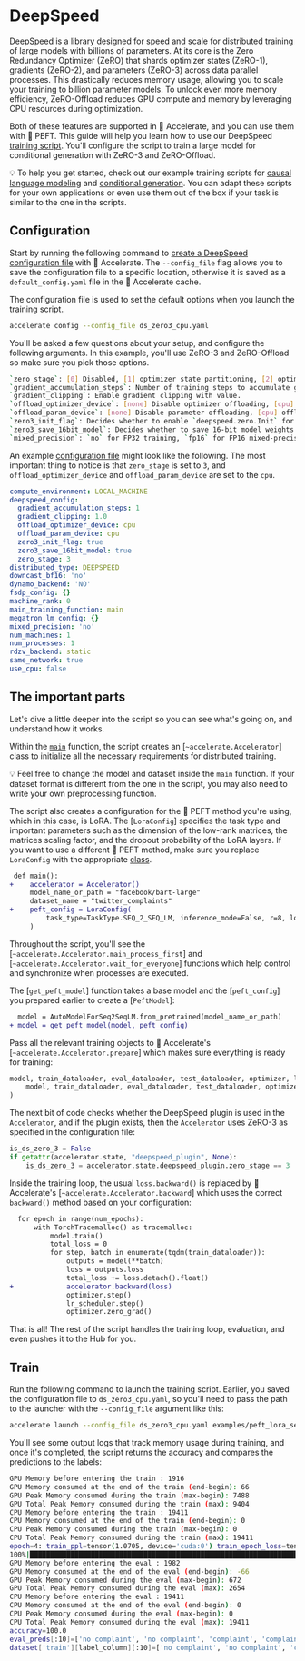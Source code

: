 # DeepSpeed

[DeepSpeed](https://www.deepspeed.ai/) is a library designed for speed and scale for distributed training of large models with billions of parameters. At its core is the Zero Redundancy Optimizer (ZeRO) that shards optimizer states (ZeRO-1), gradients (ZeRO-2), and parameters (ZeRO-3) across data parallel processes. This drastically reduces memory usage, allowing you to scale your training to billion parameter models. To unlock even more memory efficiency, ZeRO-Offload reduces GPU compute and memory by leveraging CPU resources during optimization.

Both of these features are supported in 🤗 Accelerate, and you can use them with 🤗 PEFT. This guide will help you learn how to use our DeepSpeed [training script](https://github.com/huggingface/peft/blob/main/examples/conditional_generation/peft_lora_seq2seq_accelerate_ds_zero3_offload.py). You'll configure the script to train a large model for conditional generation with ZeRO-3 and ZeRO-Offload.

<Tip>

💡 To help you get started, check out our example training scripts for [causal language modeling](https://github.com/huggingface/peft/blob/main/examples/causal_language_modeling/peft_lora_clm_accelerate_ds_zero3_offload.py) and [conditional generation](https://github.com/huggingface/peft/blob/main/examples/conditional_generation/peft_lora_seq2seq_accelerate_ds_zero3_offload.py). You can adapt these scripts for your own applications or even use them out of the box if your task is similar to the one in the scripts.

</Tip>

## Configuration

Start by running the following command to [create a DeepSpeed configuration file](https://huggingface.co/docs/accelerate/quicktour#launching-your-distributed-script) with 🤗 Accelerate. The `--config_file` flag allows you to save the configuration file to a specific location, otherwise it is saved as a `default_config.yaml` file in the 🤗 Accelerate cache.

The configuration file is used to set the default options when you launch the training script.

```bash
accelerate config --config_file ds_zero3_cpu.yaml
```

You'll be asked a few questions about your setup, and configure the following arguments. In this example, you'll use ZeRO-3 and ZeRO-Offload so make sure you pick those options.

```bash
`zero_stage`: [0] Disabled, [1] optimizer state partitioning, [2] optimizer+gradient state partitioning and [3] optimizer+gradient+parameter partitioning
`gradient_accumulation_steps`: Number of training steps to accumulate gradients before averaging and applying them.
`gradient_clipping`: Enable gradient clipping with value.
`offload_optimizer_device`: [none] Disable optimizer offloading, [cpu] offload optimizer to CPU, [nvme] offload optimizer to NVMe SSD. Only applicable with ZeRO >= Stage-2.
`offload_param_device`: [none] Disable parameter offloading, [cpu] offload parameters to CPU, [nvme] offload parameters to NVMe SSD. Only applicable with ZeRO Stage-3.
`zero3_init_flag`: Decides whether to enable `deepspeed.zero.Init` for constructing massive models. Only applicable with ZeRO Stage-3.
`zero3_save_16bit_model`: Decides whether to save 16-bit model weights when using ZeRO Stage-3.
`mixed_precision`: `no` for FP32 training, `fp16` for FP16 mixed-precision training and `bf16` for BF16 mixed-precision training. 
```

An example [configuration file](https://github.com/huggingface/peft/blob/main/examples/conditional_generation/accelerate_ds_zero3_cpu_offload_config.yaml) might look like the following. The most important thing to notice is that `zero_stage` is set to `3`, and `offload_optimizer_device` and `offload_param_device` are set to the `cpu`.

```yml
compute_environment: LOCAL_MACHINE
deepspeed_config:
  gradient_accumulation_steps: 1
  gradient_clipping: 1.0
  offload_optimizer_device: cpu
  offload_param_device: cpu
  zero3_init_flag: true
  zero3_save_16bit_model: true
  zero_stage: 3
distributed_type: DEEPSPEED
downcast_bf16: 'no'
dynamo_backend: 'NO'
fsdp_config: {}
machine_rank: 0
main_training_function: main
megatron_lm_config: {}
mixed_precision: 'no'
num_machines: 1
num_processes: 1
rdzv_backend: static
same_network: true
use_cpu: false
```

## The important parts

Let's dive a little deeper into the script so you can see what's going on, and understand how it works.

Within the [`main`](https://github.com/huggingface/peft/blob/2822398fbe896f25d4dac5e468624dc5fd65a51b/examples/conditional_generation/peft_lora_seq2seq_accelerate_ds_zero3_offload.py#L103) function, the script creates an [`~accelerate.Accelerator`] class to initialize all the necessary requirements for distributed training.

<Tip>

💡 Feel free to change the model and dataset inside the `main` function. If your dataset format is different from the one in the script, you may also need to write your own preprocessing function. 

</Tip>

The script also creates a configuration for the 🤗 PEFT method you're using, which in this case, is LoRA. The [`LoraConfig`] specifies the task type and important parameters such as the dimension of the low-rank matrices, the matrices scaling factor, and the dropout probability of the LoRA layers. If you want to use a different 🤗 PEFT method, make sure you replace `LoraConfig` with the appropriate [class](../package_reference/tuners).

```diff
 def main():
+    accelerator = Accelerator()
     model_name_or_path = "facebook/bart-large"
     dataset_name = "twitter_complaints"
+    peft_config = LoraConfig(
         task_type=TaskType.SEQ_2_SEQ_LM, inference_mode=False, r=8, lora_alpha=32, lora_dropout=0.1
     )
```

Throughout the script, you'll see the [`~accelerate.Accelerator.main_process_first`] and [`~accelerate.Accelerator.wait_for_everyone`] functions which help control and synchronize when processes are executed.

The [`get_peft_model`] function takes a base model and the [`peft_config`] you prepared earlier to create a [`PeftModel`]:

```diff
  model = AutoModelForSeq2SeqLM.from_pretrained(model_name_or_path)
+ model = get_peft_model(model, peft_config)
```

Pass all the relevant training objects to 🤗 Accelerate's [`~accelerate.Accelerator.prepare`] which makes sure everything is ready for training:

```py
model, train_dataloader, eval_dataloader, test_dataloader, optimizer, lr_scheduler = accelerator.prepare(
    model, train_dataloader, eval_dataloader, test_dataloader, optimizer, lr_scheduler
)
```

The next bit of code checks whether the DeepSpeed plugin is used in the `Accelerator`, and if the plugin exists, then the `Accelerator` uses ZeRO-3 as specified in the configuration file:

```py
is_ds_zero_3 = False
if getattr(accelerator.state, "deepspeed_plugin", None):
    is_ds_zero_3 = accelerator.state.deepspeed_plugin.zero_stage == 3
```

Inside the training loop, the usual `loss.backward()` is replaced by 🤗 Accelerate's [`~accelerate.Accelerator.backward`] which uses the correct `backward()` method based on your configuration:

```diff
  for epoch in range(num_epochs):
      with TorchTracemalloc() as tracemalloc:
          model.train()
          total_loss = 0
          for step, batch in enumerate(tqdm(train_dataloader)):
              outputs = model(**batch)
              loss = outputs.loss
              total_loss += loss.detach().float()
+             accelerator.backward(loss)
              optimizer.step()
              lr_scheduler.step()
              optimizer.zero_grad()
```

That is all! The rest of the script handles the training loop, evaluation, and even pushes it to the Hub for you.

## Train

Run the following command to launch the training script. Earlier, you saved the configuration file to `ds_zero3_cpu.yaml`, so you'll need to pass the path to the launcher with the `--config_file` argument like this:

```bash
accelerate launch --config_file ds_zero3_cpu.yaml examples/peft_lora_seq2seq_accelerate_ds_zero3_offload.py
```

You'll see some output logs that track memory usage during training, and once it's completed, the script returns the accuracy and compares the predictions to the labels:

```bash
GPU Memory before entering the train : 1916
GPU Memory consumed at the end of the train (end-begin): 66
GPU Peak Memory consumed during the train (max-begin): 7488
GPU Total Peak Memory consumed during the train (max): 9404
CPU Memory before entering the train : 19411
CPU Memory consumed at the end of the train (end-begin): 0
CPU Peak Memory consumed during the train (max-begin): 0
CPU Total Peak Memory consumed during the train (max): 19411
epoch=4: train_ppl=tensor(1.0705, device='cuda:0') train_epoch_loss=tensor(0.0681, device='cuda:0')
100%|████████████████████████████████████████████████████████████████████████████████████████████| 7/7 [00:27<00:00,  3.92s/it]
GPU Memory before entering the eval : 1982
GPU Memory consumed at the end of the eval (end-begin): -66
GPU Peak Memory consumed during the eval (max-begin): 672
GPU Total Peak Memory consumed during the eval (max): 2654
CPU Memory before entering the eval : 19411
CPU Memory consumed at the end of the eval (end-begin): 0
CPU Peak Memory consumed during the eval (max-begin): 0
CPU Total Peak Memory consumed during the eval (max): 19411
accuracy=100.0
eval_preds[:10]=['no complaint', 'no complaint', 'complaint', 'complaint', 'no complaint', 'no complaint', 'no complaint', 'complaint', 'complaint', 'no complaint']
dataset['train'][label_column][:10]=['no complaint', 'no complaint', 'complaint', 'complaint', 'no complaint', 'no complaint', 'no complaint', 'complaint', 'complaint', 'no complaint']
```